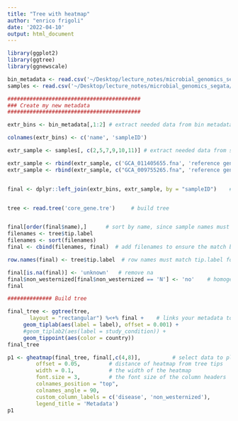 ```yaml
---
title: "Tree with heatmap"
author: "enrico frigoli"
date: '2022-04-10'
output: html_document
---
```


```r
library(ggplot2)
library(ggtree)
library(ggnewscale)
```

```r
bin_metadata <- read.csv('~/Desktop/lecture_notes/microbial_genomics_segata/cmg_project/data/SGB14797_bin_data.tsv', sep = '\t')
samples <- read.csv('~/Desktop/lecture_notes/microbial_genomics_segata/cmg_project/data/SGB14797_metadata.tsv', sep = '\t')
```

```r
##########################################
### Create my new metadata
##########################################

extr_bins <- bin_metadata[,1:2] # extract needed data from bin metadata

colnames(extr_bins) <- c('name', 'sampleID')

extr_sample <- samples[, c(2,5,7,9,10,11)] # extract needed data from sample metadata

extr_sample <- rbind(extr_sample, c('GCA_011405655.fna', 'reference genome', NA))  # manual addition of infos
extr_sample <- rbind(extr_sample, c("GCA_009755265.fna", 'reference genome', NA))  # manual addition of infos


final <- dplyr::left_join(extr_bins, extr_sample, by = "sampleID")    # join


tree <- read.tree('core_gene.tre')     # build tree


final[order(final$name),]      # sort by name, since sample names must match leaf label in the tree
filenames <- tree$tip.label
filenames <- sort(filenames)
final <- cbind(filenames, final)  # add filenames to ensure the match between tip.label and the metadata (the order doesn't matter)

row.names(final) <- tree$tip.label  # row names must match tip.label for data to be plot in the heatmap

final[is.na(final)] <- 'unknown'   # remove na
final$non_westernized[final$non_westernized == 'N'] <- 'no'    # homogenize values
final

```



```r
############## Build tree

final_tree <- ggtree(tree,
       layout = "rectangular") %<+% final +    # links your metadata to the graph
     geom_tiplab(aes(label = label), offset = 0.001) +               
     #geom_tiplab2(aes(label = study_condition)) +
     geom_tippoint(aes(color = country))
final_tree

p1 <- gheatmap(final_tree, final[,c(4,8)],          # select data to plot in the heatmap
         offset = 0.05,         # distance of heatmap from tree tips
         width = 0.1,           # the width of the heatmap
         font.size = 3,         # the font size of the column headers
         colnames_position = "top",
         colnames_angle = 90,
         custom_column_labels = c('disease', 'non_westernized'),
         legend_title = 'Metadata')
p1


```


